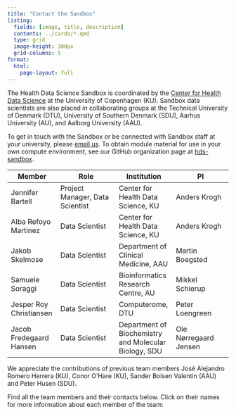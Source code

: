 ```yaml
---
title: "Contact the Sandbox"
listing:
  fields: [image, title, description]
  contents: ../cards/*.qmd
  type: grid
  image-height: 300px
  grid-columns: 5
format:
  html:
    page-layout: full
---
```


The Health Data Science Sandbox is coordinated by the [Center for Health Data Science](https://heads.ku.dk/)
at the University of Copenhagen (KU). Sandbox data scientists are also placed in collaborating groups at
the Technical University of Denmark (DTU), University of Southern Denmark (SDU), Aarhus University (AU),
and Aalborg University (AAU).

To get in touch with the Sandbox or be connected with Sandbox staff at your university,
please [email us](mailto:nhds_sandbox@sund.ku.dk). To obtain module material for use in your
own compute environment, see our GitHub organization page
at [hds-sandbox](https://github.com/hds-sandbox/).

| Member                        | Role                                | Institution                        | PI                                 |
|-------------------------------|-------------------------------------|------------------------------------|------------------------------------|
| Jennifer Bartell              | Project Manager, Data Scientist | Center for Health Data Science, KU |Anders Krogh                        |
| Alba Refoyo Martinez          | Data Scientist                      | Center for Health Data Science, KU |Anders Krogh                        |
| Jakob Skelmose                | Data Scientist                      | Department of Clinical Medicine, AAU|Martin Boegsted                    |
| Samuele Soraggi               | Data Scientist                      | Bioinformatics Research Centre, AU |Mikkel Schierup                     |
| Jesper Roy Christiansen       | Data Scientist                      | Computerome, DTU                   |Peter Loengreen                     |
| Jacob Fredegaard Hansen       | Data Scientist                      | Department of Biochemistry and Molecular Biology, SDU|Ole Nørregaard Jensen|

<style>
table {
  font-size: 16px; /* Set the desired font size here */
}
</style>



We appreciate the contributions of previous team members José Alejandro Romero Herrera (KU), Conor O'Hare (KU), Sander Boisen Valentin (AAU) and Peter Husen (SDU).


Find all the team members and their contacts below. Click on their names for more information about each member of the team: